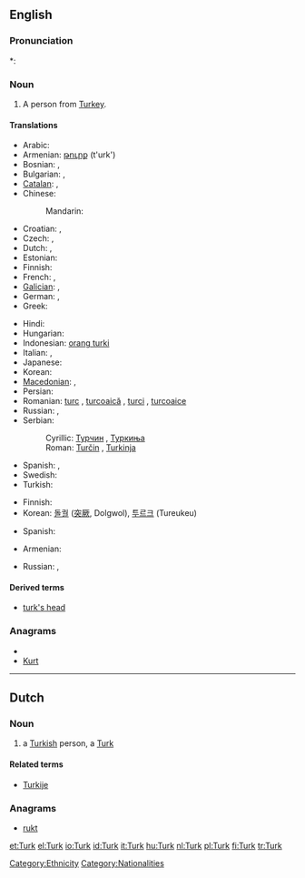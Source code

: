 {{also|turk|Türk}}
==English==

===Pronunciation===
*: {{rhymes|ɜː(r)k}}

===Noun===
{{en-noun}}

# {{nonstandard}} A person from [[Turkey]].

====Translations====
{{trans-top|Turkish nationals}}
* Arabic: {{t-|ar|تركي|m|tr=túrkiy}}
* Armenian: [[թուրք]] (t'urk')
* Bosnian: {{t-|bs|Turčin|m}}, {{t-|bs|Turkinja|f}}
* Bulgarian: {{t-|bg|турчин|m|tr=túrčin}},  {{t|bg|турчинка|f|tr=túrčinka}}
* [[Catalan]]: {{t-|ca|turc|m}},  {{t-|ca|turca|f}}
* Chinese:
*: Mandarin: {{t|cmn|土耳其人|tr=Tǔ'ěrqí-rén|sc=Hani}}
* Croatian: {{t-|hr|Turčin|m}}, {{t-|hr|Turkinja|f}}
* Czech: {{t-|cs|Turek|m}}, {{t-|cs|Turkyně|f}}
* Dutch: {{t+|nl|Turk|m}}, {{t+|nl|Turkse|f}}
* Estonian: {{t-|et|türklane}}
* Finnish: {{t+|fi|turkkilainen}}
* French: {{t+|fr|Turc|m}}, {{t+|fr|Turque|f}}
* [[Galician]]: {{t+|gl|turco|m|xs=Galician}}, {{t-|gl|turca|f|xs=Galician}}
* German: {{t+|de|Türke|m}}, {{t+|de|Türkin|f}}
* Greek: {{t+|el|Τούρκος|m|tr=Toúrkos}}
{{trans-mid}}
* Hindi: {{t|hi|तुर्क|tr=turk|xs=Hindi}}
* Hungarian: {{t|hu|török}}
* Indonesian: [[orang turki]]
* Italian: {{t+|it|turco|m}},  {{t+|it|turca|f}}
* Japanese: {{t|ja|トルコ人|tr=Toruko-jin}}
* Korean: {{t|ko|터키 사람|tr=Teoki saram|sc=Hang}}
* [[Macedonian]]: {{t-|mk|Турчин|m|tr=Túrčin}},  {{t|mk|Турчинка|f|tr=Túrčinka}}
* Persian: {{t+|fa|ترکی|tr=Torki}}
* Romanian: [[turc]] {{m}}, [[turcoaică]] {{f}}, [[turci]] {{m|p}}, [[turcoaice]] {{f|p}}
* Russian: {{t+|ru|турок|m|tr=túrok}},  {{t+|ru|турчанка|f|tr=turčánka}}
* Serbian:
*: Cyrillic: [[Турчин]] {{m}}, [[Туркиња]] {{f}}
*: Roman: [[Turčin]] {{m}}, [[Turkinja]] {{f}}
* Spanish: {{t+|es|turco|m}},  {{t-|es|turca|f}}
* Swedish: {{t+|sv|turk|c}}
* Turkish: {{t+|tr|Türk}}
{{trans-bottom}}

{{trans-top|Turkic speakers}}
* Finnish: {{t|fi|turkinkielinen}}
* Korean: [[돌궐]] ([[突]][[厥]], Dolgwol), [[투르크]] (Tureukeu)
{{trans-mid}}
* Spanish: {{t+|es|turco|m}}
{{trans-bottom}}

* Armenian: {{t|hy|թուրք|tr=t’urk’|sc=Armn}}
{{trans-mid}}
* Russian: {{t|ru|варвар|sc=Cyrl}}, {{t|ru|вандал|sc=Cyrl}}
{{trans-bottom}}

====Derived terms====
* [[turk's head]]

===Anagrams===
* {{alphagram|krtu}}
* [[Kurt#English|Kurt]]

[[Category:Ethnicity]]
[[Category:Nationalities]]

----

==Dutch==

===Noun===
{{nl-noun|g=m|fem=Turkse|Turken|Turkje}}

# a [[Turkish]] person, a [[#English|Turk]]

====Related terms====
* [[Turkije]]

===Anagrams===
* [[rukt#Dutch|rukt]]

[[et:Turk]]
[[el:Turk]]
[[io:Turk]]
[[id:Turk]]
[[it:Turk]]
[[hu:Turk]]
[[nl:Turk]]
[[pl:Turk]]
[[fi:Turk]]
[[tr:Turk]]